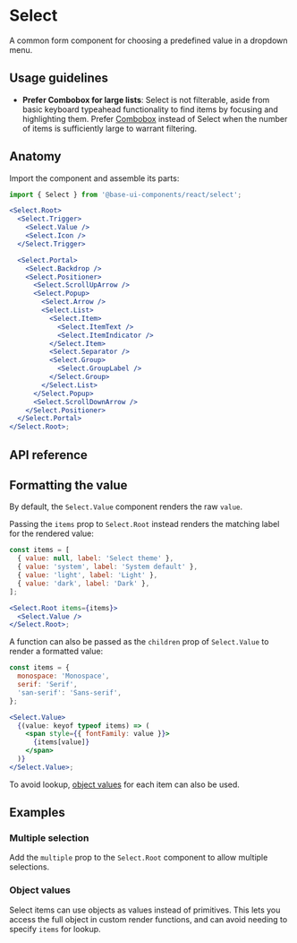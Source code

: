 # Select

<Subtitle>A common form component for choosing a predefined value in a dropdown menu.</Subtitle>
<Meta
  name="description"
  content="A high-quality, unstyled React select component that allows you for choosing a predefined value in a dropdown menu."
/>

<Demo path="./demos/hero" />

## Usage guidelines

- **Prefer Combobox for large lists**: Select is not filterable, aside from basic keyboard typeahead functionality to find items by focusing and highlighting them. Prefer [Combobox](/react/components/combobox) instead of Select when the number of items is sufficiently large to warrant filtering.

## Anatomy

Import the component and assemble its parts:

```jsx title="Anatomy"
import { Select } from '@base-ui-components/react/select';

<Select.Root>
  <Select.Trigger>
    <Select.Value />
    <Select.Icon />
  </Select.Trigger>

  <Select.Portal>
    <Select.Backdrop />
    <Select.Positioner>
      <Select.ScrollUpArrow />
      <Select.Popup>
        <Select.Arrow />
        <Select.List>
          <Select.Item>
            <Select.ItemText />
            <Select.ItemIndicator />
          </Select.Item>
          <Select.Separator />
          <Select.Group>
            <Select.GroupLabel />
          </Select.Group>
        </Select.List>
      </Select.Popup>
      <Select.ScrollDownArrow />
    </Select.Positioner>
  </Select.Portal>
</Select.Root>;
```

## API reference

<Reference
  component="Select"
  parts="Root, Trigger, Value, Icon, Backdrop, Portal, Positioner, Popup, List, Arrow, Item, ItemText, ItemIndicator, Group, GroupLabel, ScrollUpArrow, ScrollDownArrow, Separator"
/>

## Formatting the value

By default, the `Select.Value` component renders the raw `value`.

Passing the `items` prop to `Select.Root` instead renders the matching label for the rendered value:

```jsx title="items prop" "items"1,3
const items = [
  { value: null, label: 'Select theme' },
  { value: 'system', label: 'System default' },
  { value: 'light', label: 'Light' },
  { value: 'dark', label: 'Dark' },
];

<Select.Root items={items}>
  <Select.Value />
</Select.Root>;
```

A function can also be passed as the `children` prop of `Select.Value` to render a formatted value:

```jsx title="Lookup map" {8-12}
const items = {
  monospace: 'Monospace',
  serif: 'Serif',
  'san-serif': 'Sans-serif',
};

<Select.Value>
  {(value: keyof typeof items) => (
    <span style={{ fontFamily: value }}>
      {items[value]}
    </span>
  )}
</Select.Value>;
```

To avoid lookup, [object values](#object-values) for each item can also be used.

## Examples

### Multiple selection

Add the `multiple` prop to the `Select.Root` component to allow multiple selections.

<Demo path="./demos/multiple" compact />

### Object values

Select items can use objects as values instead of primitives. This lets you access the full object in custom render functions, and can avoid needing to specify `items` for lookup.

<Demo path="./demos/object-values" compact />
